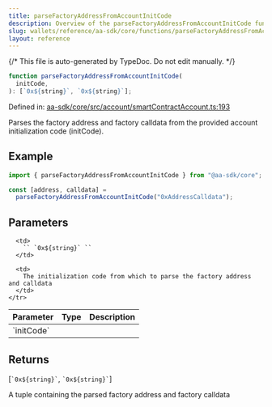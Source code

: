 ```yaml
---
title: parseFactoryAddressFromAccountInitCode
description: Overview of the parseFactoryAddressFromAccountInitCode function
slug: wallets/reference/aa-sdk/core/functions/parseFactoryAddressFromAccountInitCode
layout: reference
---
```


{/* This file is auto-generated by TypeDoc. Do not edit manually. */}

```ts
function parseFactoryAddressFromAccountInitCode(
  initCode,
): [`0x${string}`, `0x${string}`];
```

Defined in: [aa-sdk/core/src/account/smartContractAccount.ts:193](https://github.com/alchemyplatform/aa-sdk/blob/153785ddc87beb160382c2bae7dbafa4a66ade9a/aa-sdk/core/src/account/smartContractAccount.ts#L193)

Parses the factory address and factory calldata from the provided account initialization code (initCode).

## Example

```ts
import { parseFactoryAddressFromAccountInitCode } from "@aa-sdk/core";

const [address, calldata] =
  parseFactoryAddressFromAccountInitCode("0xAddressCalldata");
```

## Parameters

<table>
  <thead>
    <tr>
      <th align="left">Parameter</th>
      <th align="left">Type</th>
      <th align="left">Description</th>
    </tr>
  </thead>

  <tbody>
    <tr>
      <td>
        `initCode`
      </td>

      <td>
        `` `0x${string}` ``
      </td>

      <td>
        The initialization code from which to parse the factory address and calldata
      </td>
    </tr>

  </tbody>
</table>

## Returns

\[`` `0x${string}` ``, `` `0x${string}` ``]

A tuple containing the parsed factory address and factory calldata
